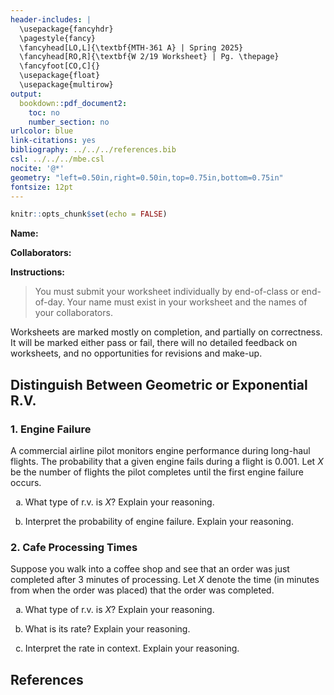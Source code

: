 ---
header-includes: |
  \usepackage{fancyhdr}
  \pagestyle{fancy}
  \fancyhead[LO,L]{\textbf{MTH-361 A} | Spring 2025}
  \fancyhead[RO,R]{\textbf{W 2/19 Worksheet} | Pg. \thepage}
  \fancyfoot[CO,C]{}
  \usepackage{float}
  \usepackage{multirow}
output:
  bookdown::pdf_document2:
    toc: no
    number_section: no
urlcolor: blue
link-citations: yes
bibliography: ../../../references.bib
csl: ../../../mbe.csl
nocite: '@*'
geometry: "left=0.50in,right=0.50in,top=0.75in,bottom=0.75in"
fontsize: 12pt
---

```{r setup, include=FALSE}
knitr::opts_chunk$set(echo = FALSE)
```

**Name:**

**Collaborators:**

\noindent\rule{\textwidth}{1pt}
**Instructions:** 

> You must submit your worksheet individually by end-of-class or end-of-day. Your name must exist in your worksheet and the names of your collaborators.

Worksheets are marked mostly on completion, and partially on correctness. It will be marked either pass or fail, there will no detailed feedback on worksheets, and no opportunities for revisions and make-up.
\noindent\rule{\textwidth}{1pt}

## Distinguish Between Geometric or Exponential R.V.

### 1. Engine Failure

A commercial airline pilot monitors engine performance during long-haul flights. The probability that a given engine fails during a flight is $0.001$. Let $X$ be the number of flights the pilot completes until the first engine failure occurs.

a. What type of r.v. is $X$? Explain your reasoning.
\vfill

b. Interpret the probability of engine failure. Explain your reasoning.
\vfill

\newpage

### 2. Cafe Processing Times

Suppose you walk into a coffee shop and see that an order was just completed after $3$ minutes of processing. Let $X$ denote the time (in minutes from when the order was placed) that the order was completed.

a. What type of r.v. is $X$? Explain your reasoning.
\vfill

b. What is its rate? Explain your reasoning.
\vfill

c. Interpret the rate in context. Explain your reasoning.
\vfill

## **References**

::: {#refs}
:::
